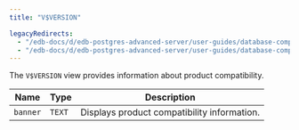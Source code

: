 ```yaml
---
title: "V$VERSION"

legacyRedirects:
  - "/edb-docs/d/edb-postgres-advanced-server/user-guides/database-compatibility-for-oracle-developers-catalog-views-guide/13/v_version.html"
  - "/edb-docs/d/edb-postgres-advanced-server/user-guides/database-compatibility-for-oracle-developers-catalog-views-guide/latest/v_version.html"
---
```


<div id="v_version" class="registered_link"></div>

The `V$VERSION` view provides information about product compatibility.

| Name     | Type   | Description                                 |
| -------- | ------ | ------------------------------------------- |
| `banner` | `TEXT` | Displays product compatibility information. |
